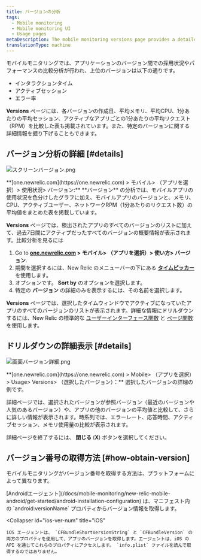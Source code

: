 ```yaml
---
title: バージョンの分析
tags:
  - Mobile monitoring
  - Mobile monitoring UI
  - Usage pages
metaDescription: The mobile monitoring versions page provides a detailed 7-day comparative analysis between versions of your mobile app.
translationType: machine
---
```




モバイルモニタリングでは、アプリケーションのバージョン間での採用状況やパフォーマンスの比較分析が行われ、上位のバージョンは以下の通りです。

* インタラクションタイム
* アクティブセッション
* エラー率

**Versions** ページには、各バージョンの作成日、平均メモリ、平均CPU、1分あたりの平均セッション、アクティブなアプリごとの1分あたりの平均リクエスト（RPM）を比較した表も掲載されています。また、特定のバージョンに関する詳細情報を掘り下げることもできます。

## バージョン分析の詳細 [#details]

<img
  title="スクリーンバージョン.png"
  alt="スクリーンバージョン.png"
  src={screenVersions0}
/>

<figcaption>
  **[one.newrelic.com](https://one.newrelic.com) > モバイル> （アプリを選択）> 使用状況> バージョン:** **バージョン** の分析では、モバイルアプリの使用状況を色分けしたグラフに加え、モバイルアプリのバージョンと、メモリ、CPU、アクティブユーザー、ネットワークRPM（1分あたりのリクエスト数）の平均値をまとめた表を掲載しています。
</figcaption>

**Versions** ページでは、検出されたアプリのすべてのバージョンのリストに加えて、過去7日間にアクティブだったすべてのバージョンの概要情報が表示されます。比較分析を見るには

1. Go to **[one.newrelic.com](https://one.newrelic.com) > モバイル> （アプリを選択）> 使い方> バージョン**.
2. 期間を選択するには、New Relic のメニューバーの下にある [**タイムピッカー**](/docs/site/timepicker-setting-time-periods-to-view-data) を使用します。
3. オプションです。 **Sort by** のオプションを選択します。
4. 特定の **バージョン** の詳細のみを表示するには、その名前を選択します。

**Versions** ページでは、選択したタイムウィンドウでアクティブになっていたアプリのすべてのバージョンのリストが表示されます。詳細な情報にドリルダウンするには、New Relic の標準的な [ユーザーインターフェース関数](/docs/accounts-partnerships/education/getting-started-new-relic/new-relic-user-interface) と [ページ関数](/docs/accounts-partnerships/education/getting-started-new-relic/standard-dashboard-features) を使用します。

## ドリルダウンの詳細表示 [#details]

<img
  title="画面バージョン詳細.png"
  alt="画面バージョン詳細.png"
  src={screenVersionsDetails0}
/>

<figcaption>
  **[one.newrelic.com](https://one.newrelic.com) > Mobile> （アプリを選択）> Usage> Versions> （選択したバージョン）：** 選択したバージョンの詳細の例です。
</figcaption>

詳細ページでは、選択されたバージョンが参照バージョン（最近のバージョンや人気のあるバージョン）や、アプリの他のバージョンの平均値と比較して、さらに詳しい情報が表示されます。時系列では、エラーレート、応答時間、アクティブセッション、メモリ使用量の比較が表示されます。

詳細ページを終了するには、 **閉じる** (**X**) ボタンを選択してください。

## バージョン番号の取得方法 [#how-obtain-version]

モバイルモニタリングがバージョン番号を取得する方法は、プラットフォームによって異なります。

<CollapserGroup>
  <Collapser
    id="android-ver-num"
    title="Android"
  >
    [Androidエージェント](/docs/mobile-monitoring/new-relic-mobile-android/get-started/android-installation-configuration) は、マニフェスト内の `android:versionName` プロパティからバージョン情報を取得します。
  </Collapser>

  <Collapser
    id="ios-ver-num"
    title="iOS"
  >
    iOS エージェントは、 `CFBundleShortVersionString` と `CFBundleVersion` の両方のプロパティを使用して、アプリのバージョンを取得します。エージェントは、iOS の API を通じてこれらのプロパティにアクセスします。 `info.plist` ファイルを読んで取得するのではありません。
  </Collapser>
</CollapserGroup>
